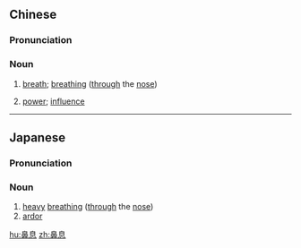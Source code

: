 ==Chinese==
{{zh-forms}}

===Pronunciation===
{{zh-pron
|m=bí息
|c=bei6 sik1
|cat=n
}}

===Noun===
{{zh-noun}}

# [[breath]]; [[breathing]] ([[through]] the [[nose]])
# {{lb|zh|archaic}} [[power]]; [[influence]]

----

==Japanese==
{{ja-kanjitab|はな|いき|yomi=k}}

===Pronunciation===
{{ja-pron|はないき|y=k}}

===Noun===
{{ja-noun|はないき}}

# [[heavy]] [[breathing]] ([[through]] the [[nose]])
# [[ardor]]

{{attention|ja|also びそく with a slightly different scope of meanings? (daijirin @ kotobank)}}

[[hu:鼻息]]
[[zh:鼻息]]